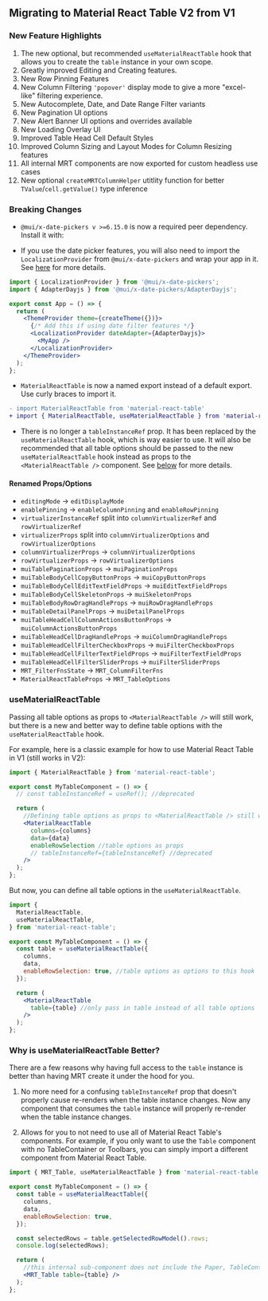 
<Head>
  <title>
    {'Migrating to Material React Table V2 - Material React Table V2 Docs'}
  </title>
  <meta
    name="description"
    content="Migrating to Material React Table V2 from V1"
  />
</Head>

## Migrating to Material React Table V2 from V1

### New Feature Highlights

1. The new optional, but recommended `useMaterialReactTable` hook that allows you to create the `table` instance in your own scope.
2. Greatly improved Editing and Creating features.
3. New Row Pinning Features
4. New Column Filtering `'popover'` display mode to give a more "excel-like" filtering experience.
5. New Autocomplete, Date, and Date Range Filter variants
6. New Pagination UI options
7. New Alert Banner UI options and overrides available
8. New Loading Overlay UI
9. Improved Table Head Cell Default Styles
10. Improved Column Sizing and Layout Modes for Column Resizing features
11. All internal MRT components are now exported for custom headless use cases
12. New optional `createMRTColumnHelper` utitlity function for better `TValue`/`cell.getValue()` type inference

### Breaking Changes

- `@mui/x-date-pickers v >=6.15.0` is now a required peer dependency. Install it with:

<InstallCommand packagesString="@mui/x-date-pickers" />

- If you use the date picker features, you will also need to import the `LocalizationProvider` from `@mui/x-date-pickers` and wrap your app in it. See [here](https://mui.com/x/react-date-pickers/adapters-locale/) for more details.

```jsx
import { LocalizationProvider } from '@mui/x-date-pickers';
import { AdapterDayjs } from '@mui/x-date-pickers/AdapterDayjs';

export const App = () => {
  return (
    <ThemeProvider theme={createTheme({})}>
      {/* Add this if using date filter features */}
      <LocalizationProvider dateAdapter={AdapterDayjs}>
        <MyApp />
      </LocalizationProvider>
    </ThemeProvider>
  );
};
```

- `MaterialReactTable` is now a named export instead of a default export. Use curly braces to import it.

```diff
- import MaterialReactTable from 'material-react-table'
+ import { MaterialReactTable, useMaterialReactTable } from 'material-react-table'
```

- There is no longer a `tableInstanceRef` prop. It has been replaced by the `useMaterialReactTable` hook, which is way easier to use. It will also be recommended that all table options should be passed to the new `useMaterialReactTable` hook instead as props to the `<MaterialReactTable />` component. See [below](#usematerialreacttable) for more details.

#### Renamed Props/Options

- `editingMode` -> `editDisplayMode`
- `enablePinning` -> `enableColumnPinning` and `enableRowPinning`
- `virtualizerInstanceRef` split into `columnVirtualizerRef` and `rowVirtualizerRef`
- `virtualizerProps` split into `columnVirtualizerOptions` and `rowVirtualizerOptions`
- `columnVirtualizerProps` -> `columnVirtualizerOptions`
- `rowVirtualizerProps` -> `rowVirtualizerOptions`
- `muiTablePaginationProps` -> `muiPaginationProps`
- `muiTableBodyCellCopyButtonProps` -> `muiCopyButtonProps`
- `muiTableBodyCellEditTextFieldProps` -> `muiEditTextFieldProps`
- `muiTableBodyCellSkeletonProps` -> `muiSkeletonProps`
- `muiTableBodyRowDragHandleProps` -> `muiRowDragHandleProps`
- `muiTableDetailPanelProps` -> `muiDetailPanelProps`
- `muiTableHeadCellColumnActionsButtonProps` -> `muiColumnActionsButtonProps`
- `muiTableHeadCellDragHandleProps` -> `muiColumnDragHandleProps`
- `muiTableHeadCellFilterCheckboxProps` -> `muiFilterCheckboxProps`
- `muiTableHeadCellFilterTextFieldProps` -> `muiFilterTextFieldProps`
- `muiTableHeadCellFilterSliderProps` -> `muiFilterSliderProps`
- `MRT_FilterFnsState` -> `MRT_ColumnFilterFns`
- `MaterialReactTableProps` -> `MRT_TableOptions`

### useMaterialReactTable

Passing all table options as props to `<MaterialReactTable />` will still work, but there is a new and better way to define table options with the `useMaterialReactTable` hook.

For example, here is a classic example for how to use Material React Table in V1 (still works in V2):

```jsx
import { MaterialReactTable } from 'material-react-table';

export const MyTableComponent = () => {
  // const tableInstanceRef = useRef(); //deprecated

  return (
    //Defining table options as props to <MaterialReactTable /> still works (as long as you don't also pass in a table prop)
    <MaterialReactTable
      columns={columns}
      data={data}
      enableRowSelection //table options as props
      // tableInstanceRef={tableInstanceRef} //deprecated
    />
  );
};
```

But now, you can define all table options in the `useMaterialReactTable`.

```jsx
import {
  MaterialReactTable,
  useMaterialReactTable,
} from 'material-react-table';

export const MyTableComponent = () => {
  const table = useMaterialReactTable({
    columns,
    data,
    enableRowSelection: true, //table options as options to this hook
  });

  return (
    <MaterialReactTable
      table={table} //only pass in table instead of all table options
    />
  );
};
```

### Why is useMaterialReactTable Better?

There are a few reasons why having full access to the `table` instance is better than having MRT create it under the hood for you.

1. No more need for a confusing `tableInstanceRef` prop that doesn't properly cause re-renders when the table instance changes. Now any component that consumes the `table` instance will properly re-render when the table instance changes.

2. Allows for you to not need to use all of Material React Table's components. For example, if you only want to use the `Table` component with no TableContainer or Toolbars, you can simply import a different component from Material React Table.

```jsx
import { MRT_Table, useMaterialReactTable } from 'material-react-table';

export const MyTableComponent = () => {
  const table = useMaterialReactTable({
    columns,
    data,
    enableRowSelection: true,
  });

  const selectedRows = table.getSelectedRowModel().rows;
  console.log(selectedRows);

  return (
    //this internal sub-component does not include the Paper, TableContainer, or Toolbars (lighter weight)
    <MRT_Table table={table} />
  );
};
```
